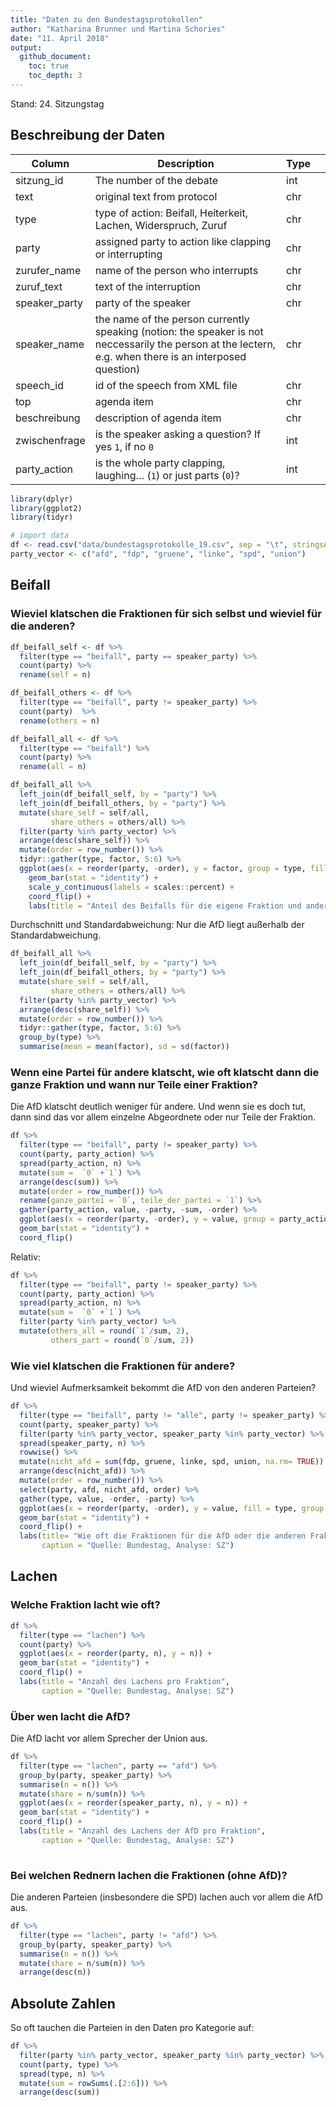 ```yaml
---
title: "Daten zu den Bundestagsprotokollen"
author: "Katharina Brunner und Martina Schories"
date: "11. April 2018"
output:
  github_document:
    toc: true
    toc_depth: 3
---
```



Stand: 24. Sitzungstag


## Beschreibung der Daten

| Column        | Description                                                                                                                                              | Type        |     | 
|---------------|----------------------------------------------------------------------------------------------------------------------------------------------------------|-------------|-----| 
| sitzung_id    | The number of the debate                                                                                                                                 | int         |     | 
| text          | original text from protocol                                                                                                                              | chr         |     | 
| type          | type of action: Beifall, Heiterkeit, Lachen, Widerspruch, Zuruf                                                                                          | chr         |     | 
| party         | assigned party to action like clapping or interrupting                                                                                                   | chr         |     | 
| zurufer_name  | name of the person who interrupts                                                                                                                        |   chr          |     | 
| zuruf_text    | text of the interruption                                                                                                                                 | chr         |     | 
| speaker_party | party of the speaker                                                                                                                                     | chr         |     | 
| speaker_name  | the name of the person currently speaking (notion: the speaker is not neccessarily the person at the lectern, e.g. when there is an interposed question) | chr         |     | 
| speech_id     | id of the speech from XML file                                                                                                                           | chr         |     | 
| top        | agenda item | chr | 
| beschreibung  | description of agenda item                                                                                                                               | chr         |     | 
| zwischenfrage | is the speaker asking a question? If yes `1`, if no `0`                                                                                                  | int         |     | 
| party_action  | is the whole party clapping, laughing... (`1`) or just parts (`0`)?                                                                                      | int         |     | 

```r
library(dplyr)
library(ggplot2)
library(tidyr)

# import data
df <- read.csv("data/bundestagsprotokolle_19.csv", sep = "\t", stringsAsFactors = F)
party_vector <- c("afd", "fdp", "gruene", "linke", "spd", "union")
```

## Beifall

### Wieviel klatschen die Fraktionen für sich selbst und wieviel für die anderen?
```r
df_beifall_self <- df %>%  
  filter(type == "beifall", party == speaker_party) %>% 
  count(party) %>% 
  rename(self = n)

df_beifall_others <- df %>% 
  filter(type == "beifall", party != speaker_party) %>% 
  count(party)  %>% 
  rename(others = n)

df_beifall_all <- df %>%
  filter(type == "beifall") %>% 
  count(party) %>% 
  rename(all = n)

df_beifall_all %>% 
  left_join(df_beifall_self, by = "party") %>% 
  left_join(df_beifall_others, by = "party") %>% 
  mutate(share_self = self/all,
         share_others = others/all) %>% 
  filter(party %in% party_vector) %>% 
  arrange(desc(share_self)) %>% 
  mutate(order = row_number()) %>% 
  tidyr::gather(type, factor, 5:6) %>% 
  ggplot(aes(x = reorder(party, -order), y = factor, group = type, fill = type)) +
    geom_bar(stat = "identity") +
    scale_y_continuous(labels = scales::percent) +
    coord_flip() +
    labs(title = "Anteil des Beifalls für die eigene Fraktion und andere Fraktionen")

```

Durchschnitt und Standardabweichung: Nur die AfD liegt außerhalb der Standardabweichung.

```r
df_beifall_all %>% 
  left_join(df_beifall_self, by = "party") %>% 
  left_join(df_beifall_others, by = "party") %>% 
  mutate(share_self = self/all,
         share_others = others/all) %>% 
  filter(party %in% party_vector) %>% 
  arrange(desc(share_self)) %>% 
  mutate(order = row_number()) %>% 
  tidyr::gather(type, factor, 5:6) %>% 
  group_by(type) %>% 
  summarise(mean = mean(factor), sd = sd(factor))
```

### Wenn eine Partei für andere klatscht, wie oft klatscht dann die ganze Fraktion und wann nur Teile einer Fraktion?

Die AfD klatscht deutlich weniger für andere. Und wenn sie es doch tut, dann sind das vor allem einzelne Abgeordnete oder nur Teile der Fraktion.

```r

df %>% 
  filter(type == "beifall", party != speaker_party) %>% 
  count(party, party_action) %>% 
  spread(party_action, n) %>% 
  mutate(sum =  `0` +`1`) %>% 
  arrange(desc(sum)) %>% 
  mutate(order = row_number()) %>% 
  rename(ganze_partei = `0`, teile_der_partei = `1`) %>% 
  gather(party_action, value, -party, -sum, -order) %>% 
  ggplot(aes(x = reorder(party, -order), y = value, group = party_action, fill = party_action)) +
  geom_bar(stat = "identity") +
  coord_flip()
```

Relativ:

```r
df %>% 
  filter(type == "beifall", party != speaker_party) %>% 
  count(party, party_action) %>% 
  spread(party_action, n) %>% 
  mutate(sum =  `0` +`1`) %>% 
  filter(party %in% party_vector) %>% 
  mutate(others_all = round(`1`/sum, 2),
         others_part = round(`0`/sum, 2)) 
```

### Wie viel klatschen die Fraktionen für andere? 

Und wieviel Aufmerksamkeit bekommt die AfD von den anderen Parteien?


```r
df %>%  
  filter(type == "beifall", party != "alle", party != speaker_party) %>% 
  count(party, speaker_party) %>% 
  filter(party %in% party_vector, speaker_party %in% party_vector) %>% 
  spread(speaker_party, n) %>% 
  rowwise() %>% 
  mutate(nicht_afd = sum(fdp, gruene, linke, spd, union, na.rm= TRUE)) %>% 
  arrange(desc(nicht_afd)) %>% 
  mutate(order = row_number()) %>% 
  select(party, afd, nicht_afd, order) %>% 
  gather(type, value, -order, -party) %>% 
  ggplot(aes(x = reorder(party, -order), y = value, fill = type, group = desc(type))) +
  geom_bar(stat = "identity") +
  coord_flip() +
  labs(title= "Wie oft die Fraktionen für die AfD oder die anderen Fraktionen klatschen",
       caption = "Quelle: Bundestag, Analyse: SZ")
```

## Lachen

### Welche Fraktion lacht wie oft?

```r
df %>% 
  filter(type == "lachen") %>% 
  count(party) %>% 
  ggplot(aes(x = reorder(party, n), y = n)) +
  geom_bar(stat = "identity") +
  coord_flip() +
  labs(title = "Anzahl des Lachens pro Fraktion",
       caption = "Quelle: Bundestag, Analyse: SZ")

```


### Über wen lacht die AfD?

Die AfD lacht vor allem Sprecher der Union aus. 

```r

df %>% 
  filter(type == "lachen", party == "afd") %>% 
  group_by(party, speaker_party) %>% 
  summarise(n = n()) %>% 
  mutate(share = n/sum(n)) %>% 
  ggplot(aes(x = reorder(speaker_party, n), y = n)) +
  geom_bar(stat = "identity") +
  coord_flip() +
  labs(title = "Anzahl des Lachens der AfD pro Fraktion",
       caption = "Quelle: Bundestag, Analyse: SZ")
  
```

### Bei welchen Rednern lachen die Fraktionen (ohne AfD)?

Die anderen Parteien (insbesondere die SPD) lachen auch vor allem die AfD aus. 

```r
df %>% 
  filter(type == "lachen", party != "afd") %>% 
  group_by(party, speaker_party) %>% 
  summarise(n = n()) %>% 
  mutate(share = n/sum(n)) %>% 
  arrange(desc(n))
```


## Absolute Zahlen

So oft tauchen die Parteien in den Daten pro Kategorie auf:

```r
df %>% 
  filter(party %in% party_vector, speaker_party %in% party_vector) %>% 
  count(party, type) %>% 
  spread(type, n) %>%
  mutate(sum = rowSums(.[2:6])) %>% 
  arrange(desc(sum))
```

